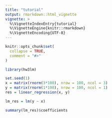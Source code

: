 ```yaml
---
title: "tutorial"
output: rmarkdown::html_vignette
vignette: >
  %\VignetteIndexEntry{tutorial}
  %\VignetteEngine{knitr::rmarkdown}
  %\VignetteEncoding{UTF-8}
---
```


```r
knitr::opts_chunk$set(
  collapse = TRUE,
  comment = "#>"
)
```

```r
library(hw3lm)
```

```r
set.seed(1)
x = matrix(rnorm(3*100), nrow = 100, ncol = 3)
y = matrix(rnorm(1*100), nrow = 100, ncol = 1)
res = linear_regression(x, y)
```



```r
lm_res = lm(y ~ x)
```

```r
summary(lm_res)$coefficients
```




